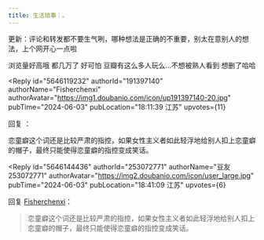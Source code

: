 ```yaml
---
title: 生活琐事｜。
---
```



<Forum groupName="00后人生研究室" groupUrl="https://www.douban.com/group/739053/" archivedAt="2025-05-16T14:18:42.887Z">
  <Post
    id="306685827"
    title="生活琐事｜。"
    url="https://www.douban.com/group/topic/306685827/?_spm_id=MTczNTUyMzc4"
    pubTime="2024-06-06"
    highlightUserId="191397140"
  >
更新：评论和转发都不要生气咧，哪种想法是正确的不重要，别太在意别人的想法，上个网开心一点啦

浏览量好高哦 都几万了 好可怕 豆瓣有这么多人玩么...不想被熟人看到
想删了哈哈



<Reply
  id="5646119232"
  authorId="191397140"
  authorName="Fisherchenxi"
  authorAvatar="https://img1.doubanio.com/icon/up191397140-20.jpg"
  pubTime="2024-06-03"
  pubLocation="18:11:39 江苏"
  upvotes={11}
>
回复 ：
 

恋童癖这个词还是比较严肃的指控，如果女性主义者如此轻浮地给别人扣上恋童癖的帽子，最终只能使得恋童癖的指控变成笑话。
</Reply>

<Reply
  id="5646144436"
  authorId="253072771"
  authorName="豆友253072771"
  authorAvatar="https://img2.doubanio.com/icon/user_large.jpg"
  pubTime="2024-06-03"
  pubLocation="18:41:09 江苏"
  upvotes={6}
>
回复 [Fisherchenxi](https://www.douban.com/people/191397140/)：
 > 恋童癖这个词还是比较严肃的指控，如果女性主义者如此轻浮地给别人扣上恋童癖的帽子，最终只能使得恋童癖的指控变成笑话。


</Reply>
  </Post>
</Forum>
